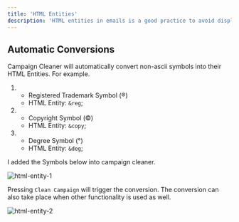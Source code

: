 ```yaml
---
title: 'HTML Entities'
description: 'HTML entities in emails is a good practice to avoid display inconsistencies, rendering issues, and potential security risks, ensuring that your content appears as intended regardless of the email client used.'
---
```



## Automatic Conversions

Campaign Cleaner will automatically convert non-ascii symbols into their HTML Entities.  For example.


1. - Registered Trademark Symbol (®)
   - HTML Entity: `&reg`;
   
2. - Copyright Symbol (©)
   - HTML Entity: `&copy`;

3. - Degree Symbol (°)
   - HTML Entity: `&deg`;


I added the Symbols below into campaign cleaner.

![html-entity-1](/images/html-entity-1.png)

Pressing `Clean Campaign` will trigger the conversion. The conversion can also take place when other functionality is used as well. 

![html-entity-2](/images/html-entity-2.png)